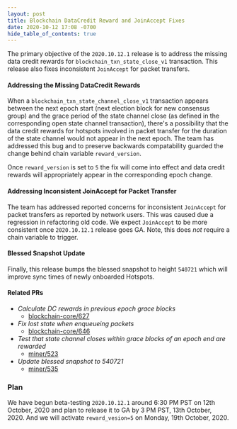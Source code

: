 ```yaml
---
layout: post
title: Blockchain DataCredit Reward and JoinAccept Fixes
date: 2020-10-12 17:08 -0700
hide_table_of_contents: true
---
```


The primary objective of the `2020.10.12.1` release is to address the missing data credit rewards
for `blockchain_txn_state_close_v1` transaction. This release also fixes inconsistent `JoinAccept`
for packet transfers.

<!--truncate-->

#### Addressing the Missing DataCredit Rewards

When a `blockchain_txn_state_channel_close_v1` transaction appears between the next epoch start
(next election block for new consensus group) and the grace period of the state channel close (as
defined in the corresponding open state channel transaction), there's a possibility that the data
credit rewards for hotspots involved in packet transfer for the duration of the state channel would
not appear in the next epoch. The team has addressed this bug and to preserve backwards
compatability guarded the change behind chain variable `reward_version`.

Once `reward_version` is set to `5` the fix will come into effect and data credit rewards will
appropriately appear in the corresponding epoch change.

#### Addressing Inconsistent JoinAccept for Packet Transfer

The team has addressed reported concerns for inconsistent `JoinAccept` for packet transfers as
reported by network users. This was caused due a regression in refactoring old code. We expect
`JoinAccept` to be more consistent once `2020.10.12.1` release goes GA. Note, this does _not_
require a chain variable to trigger.

#### Blessed Snapshot Update

Finally, this release bumps the blessed snapshot to height `540721` which will improve sync times of
newly onboarded Hotspots.

#### Related PRs

- _Calculate DC rewards in previous epoch grace blocks_
  - [blockchain-core/627](https://github.com/helium/blockchain-core/pull/627)
- _Fix lost state when enqueueing packets_
  - [blockchain-core/646](https://github.com/helium/blockchain-core/pull/646)
- _Test that state channel closes within grace blocks of an epoch end are rewarded_
  - [miner/523](https://github.com/helium/miner/pull/523)
- _Update blessed snapshot to 540721_
  - [miner/535](https://github.com/helium/miner/pull/535)

### Plan

We have begun beta-testing `2020.10.12.1` around 6:30 PM PST on 12th October, 2020 and plan to
release it to GA by 3 PM PST, 13th October, 2020. And we will activate `reward_vesion=5` on Monday,
19th October, 2020.
